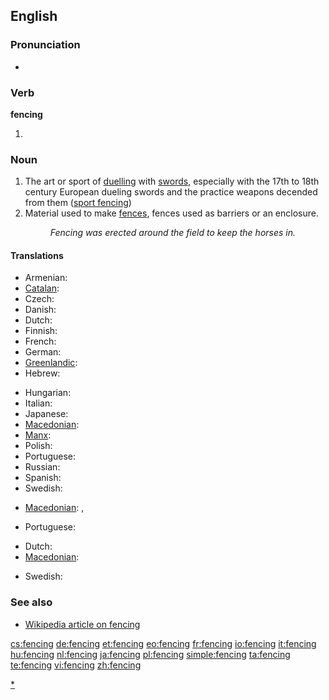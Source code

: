 ==English==

===Pronunciation===
* {{rhymes|ɛnsɪŋ}}

===Verb===
'''fencing'''

# {{present participle of|[[fence]]}}

===Noun===
{{en-noun}}

# The art or sport of [[duel]]ling with [[sword]]s, especially with the 17th to 18th century European dueling swords and the practice weapons decended from them ([[sport fencing]])
# Material used to make [[fence]]s, fences used as barriers or an enclosure.
#: ''Fencing was erected around the field to keep the horses in.''

====Translations====

{{trans-top|sport}}
* Armenian: {{t-|hy|սուսերամարտ|tr=suseramart}}
* [[Catalan]]: {{t|ca|esgrima}}
* Czech: {{t-|cs|šerm|m}}
* Danish: {{t|da|fægtning|c}}
* Dutch: {{t+|nl|schermen}}
* Finnish: {{t-|fi|miekkailu}}
* French: {{t+|fr|escrime|f}}
* German: {{t+|de|Fechten|n}}
* [[Greenlandic]]: {{t-|kl|panaanneq|xs=Greenlandic}}
* Hebrew: {{t|he|סייף|sc=Hebr}}
{{trans-mid}}
* Hungarian: {{t+|hu|vívás}}
* Italian: {{t-|it|scherma|f}}
* Japanese: {{t+|ja|フェンシング}}
* [[Macedonian]]: {{t-|mk|мечувалство|n|tr=mečuválstvo}}
* [[Manx]]: {{t|gv|cliwederaght|f}}
* Polish: {{t-|pl|szermierka}}
* Portuguese: {{t+|pt|esgrima|f}}
* Russian: {{t+|ru|фехтование|n|tr=fextovánie}}
* Spanish: {{t-|es|esgrima|f}}
* Swedish: {{t|sv|fäktning}}
{{trans-bottom}}

{{trans-top|material used to make fences}}
* [[Macedonian]]: {{t-|mk|тараба|f|tr=táraba}},  {{t|mk|тараби|p|tr=tárabi}}
{{trans-mid}}
* Portuguese: {{t+|pt|cerca|f}}
{{trans-bottom}}

{{trans-top|fences used as barriers or an enclosure}}
* Dutch: {{t-|nl|hekwerk|n}}
* [[Macedonian]]: {{t-|mk|ограда|f|tr=ógrada}}
{{trans-mid}}
* Swedish: {{t|sv|inhägnad}}
{{trans-bottom}}

===See also===
* [[w:fencing|Wikipedia article on fencing]]

[[Category:Fencing|*]]

[[cs:fencing]]
[[de:fencing]]
[[et:fencing]]
[[eo:fencing]]
[[fr:fencing]]
[[io:fencing]]
[[it:fencing]]
[[hu:fencing]]
[[nl:fencing]]
[[ja:fencing]]
[[pl:fencing]]
[[simple:fencing]]
[[ta:fencing]]
[[te:fencing]]
[[vi:fencing]]
[[zh:fencing]]